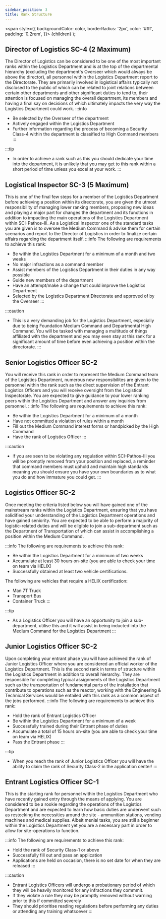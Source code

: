 ```yaml
---
sidebar_position: 3
title: Rank Structure
---
```


<span
style={{
      backgroundColor: color,
      borderRadius: '2px',
      color: '#fff',
      padding: '0.2rem',
    }}>
{children}
</span>
);

## Director of Logistics <Highlight color="#e13238">SC-4</Highlight> (2 Maximum)
The Director of Logistics can be considered to be one of the most important ranks within the Logistics Department and is at the top of the departmental hierarchy (excluding the department's Overseer which would always be above the director), all personnel within the Logistics Department report to the Directorate. They are primarily involved in logistical affairs typically not disclosed to the public of which can be related to joint relations between certain other departments and other significant duties to tend to, their attention is focused on managing the overall department, its members and having a final say on decisions of which ultimately impacts the very way the Logistics Department could work.
:::info
- Be selected by the Overseer of the department
- Actively engaged within the Logistics Department
- Further information regarding the process of becoming a Security Class-4 within the department is classified to High Command members
:::

:::tip
- In order to achieve a rank such as this you should dedicate your time into the department, it is unlikely that you may get to this rank within a short period of time unless you excel at your work.
:::

## Logistical Inspector <Highlight color="#0084ff">SC-3</Highlight> (5 Maximum)
This is one of the final few steps for a member of the Logistics Department before achieving a position within its directorate, you are given the utmost responsibility of managing lower ranking members, proposing new ideas and playing a major part for changes the department and its functions in addition to impacting the main operations of the Logistics Department within SCI-Pathos-III. As a Logistical Inspector one of the standard tasks you are given is to oversee the Medium Command & advise them for certain scenarios and report to the Director of Logistics in order to finalize certain affairs regarding the department itself.
:::info
The following are requirements to achieve this rank:
- Be within the Logistics Department for a minimum of a month and two weeks
- No major infractions as a command member 
- Assist members of the Logistics Department in their duties in any way possible
- Guide new members of the department
- Have an attempt/make a change that could improve the Logistics Department
- Selected by the Logistics Department Directorate and approved of by the Overseer
:::

:::caution
- This is a very demanding job for the Logistics Department, especially due to being Foundation Medium Command and Departmental High Command. You will be tasked with managing a multitude of things affiliated with the department and you may even stay at this rank for a significant amount of time before even achieving a position within the directorate.
:::

## Senior Logistics Officer <Highlight color="#3dae72">SC-2</Highlight>
You will receive this rank in order to represent the Medium Command team of the Logistics Department, numerous new responsibilites are given to the personnel within the rank such as the direct supervision of the Entrant Logistics Officers and you will receive oversight from the Logistical Inspectorate. You are expected to give guidance to your lower ranking peers within the Logistics Department and answer any inquiries from personnel.
:::info
The following are requirements to achieve this rank:
- Be within the Logistics Department for a minimum of a month
- Have not committed a violation of rules within a month 
- Fill out the Medium Command interest forms or handpicked by the High Command
- Have the rank of Logistics Officer
:::

:::caution
- If you are seen to be violating any regulation within SCI-Pathos-III you will be promptly removed from your position and replaced, a reminder that command members must uphold and maintain high standards meaning you should ensure you have your own boundaries as to what you do and how immature you could get.
:::

## Logistics Officer <Highlight color="#3dae72">SC-2</Highlight>
Once meeting the criteria listed below you will have gained one of the mainstream ranks within the Logistics Department, ensuring that you have solidified your understanding of the Logistics Department operations and have gained seniority. You are expected to be able to perform a majority of logistic-related duties and will be eligible to join a sub-department such as the Department of Transportation of which can assist in accomplishing a position within the Medium Command.

:::info
The following are requirements to achieve this rank:
- Be within the Logistics Department for a minimum of two weeks
- Accumulate at least 30 hours on-site (you are able to check your time on team via HELIX)
- Successfully obtained at least two vehicle certifications. 

The following are vehicles that require a HELIX certification:

- Man 7T Truck
- Transport Bus
- Container Truck
:::

:::tip
- As a Logistics Officer you will have an opportunity to join a sub-department, utilise this and it will assist in being inducted into the Medium Command for the Logistics Department
:::

## Junior Logistics Officer <Highlight color="#3dae72">SC-2</Highlight>
Upon completing your entrant phase you will have achieved the rank of Junior Logistics Officer where you are considered an official worker of the Logistics Department. This is the second rank in terms of structure within the Logistics Department in addition to overall hierarchy. They are responsible for completing typical assignments of the Logistics Department such as the transportation of fundamental parts of the installation that contribute to operations such as the reactor, working with the Engineering & Technical Services would be entailed with this rank as a common aspect of the jobs performed.
:::info
The following are requirements to achieve this rank:
- Hold the rank of Entrant Logistics Officer
- Be within the Logistics Department for a minimum of a week
- Successfully trained during their Entrant phase of duties
- Accumulate a total of 15 hours on-site (you are able to check your time on team via HELIX)
- Pass the Entrant phase
:::

:::tip
- When you reach the rank of Junior Logistics Officer you will have the ability to claim the rank of Security Class-2 in the application center!
:::

## Entrant Logistics Officer <Highlight color="#adecd0">SC-1</Highlight>
This is the starting rank for personnel within the Logistics Department who have recently gained entry through the means of applying. You are considered to be a rookie regarding the operations of the Logistics Department and are expected to learn how basic duties are underwent such as restocking the necessities around the site - ammunition stations, vending machines and medical supplies. Albeit menial tasks, you are still a beginner within the Logistics Department yet you are a necessary part in order to allow for site-operations to function.

:::info
The following are requirements to achieve this rank:
- Hold the rank of Security Class-1 or above
- Successfully fill out and pass an application
- Applications are held on occasion, there is no set date for when they are released
:::

:::caution
- Entrant Logistics Officers will undergo a probationary period of which they will be heavily monitored for any infractions they commmit.
- If they violate a rule they may be promptly removed without warning prior to this if committed severely
- They should prioritise reading regulations before performing any duties or attending any training whatsoever
:::
